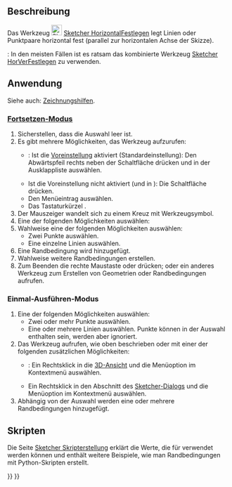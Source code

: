 <languages/>

{{Docnav/de
|[[Sketcher_ConstrainHorVer/de|HorVerFestlegen]]
|[[Sketcher_ConstrainVertical/de|VertikalFestlegen]]
|[[Sketcher_Workbench/de|Sketcher]]
|IconL=Sketcher_ConstrainHorVer.svg
|IconR=Sketcher_ConstrainVertical.svg
|IconC=Workbench_Sketcher.svg
}}

{{GuiCommand/de
|Name=Sketcher ConstrainHorizontal
|Name/de=Sketcher HorizontalFestlegen
|MenuLocation=Skizze → Randbedingungen → Horizontal festlegen
|Workbenches=[[Sketcher_Workbench/de|Sketcher]]
|Shortcut={{KEY|H}}
|SeeAlso=[[Sketcher_ConstrainHorVer/de|Sketcher HorVerFestlegen]], [[Sketcher_ConstrainVertical/de|Sketcher VertikalFestlegen]]
}}

<span id="Description"></span>
==Beschreibung==

Das Werkzeug [[Image:Sketcher_ConstrainHorizontal.svg|24px]] [[Sketcher_ConstrainHorizontal/de|Sketcher HorizontalFestlegen]] legt Linien oder Punktpaare horizontal fest (parallel zur horizontalen Achse der Skizze).

{{Version/de|1.0}}: In den meisten Fällen ist es ratsam das kombinierte Werkzeug [[Sketcher_ConstrainHorVer/de|Sketcher HorVerFestlegen]] zu verwenden.

<span id="Usage"></span>
==Anwendung==

Siehe auch: [[Sketcher_Workbench/de#Zeichnungshilfen|Zeichnungshilfen]].

<span id="Continue_mode"></span>
===[[Sketcher_Workbench/de#Fortsetzen-Modi|Fortsetzen-Modus]]===

# Sicherstellen, dass die Auswahl leer ist.
# Es gibt mehrere Möglichkeiten, das Werkzeug aufzurufen:
#* {{Version/de|1.0}}: Ist die [[Sketcher_Preferences/de#Allgemein|Voreinstellung]] {{MenuCommand|Kombiniertes Werkzeug für automatisch horizontal bzw. vertikal festlegen}} aktiviert (Standardeinstellung): Den Abwärtspfeil rechts neben der Schaltfläche {{Button|[[Image:Sketcher_ConstrainHorVer.svg||x16px]][[Image:Toolbar_flyout_arrow.svg|x16px]]}} drücken und {{MenuCommand|[[Image:Sketcher_ConstrainHorizontal.svg|16px]] Horizontal festlegen}} in der Ausklappliste auswählen.
#* Ist die Voreinstellung nicht aktiviert (und in {{VersionMinus/de|0.21}}): Die Schaltfläche {{Button|[[Image:Sketcher_ConstrainHorizontal.svg|16px]] [[Sketcher_ConstrainHorizontal/de|Horizontal festlegen]]}} drücken.
#* Den Menüeintrag {{MenuCommand|Skizze → Randbedingungen → [[Image:Sketcher_ConstrainHorizontal.svg|16px]] Horizontal festlegen}} auswählen.
#* Das Tastaturkürzel {{KEY|H}}.
# Der Mauszeiger wandelt sich zu einem Kreuz mit Werkzeugsymbol.
# Eine der folgenden Möglichkeiten auswählen:
# Wahlweise eine der folgenden Möglichkeiten auswählen:
#* Zwei Punkte auswählen.
#* Eine einzelne Linien auswählen.
# Eine Randbedingung wird hinzugefügt.
# Wahlweise weitere Randbedingungen erstellen.
# Zum Beenden die rechte Maustaste oder {{KEY|Esc}} drücken; oder ein anderes Werkzeug zum Erstellen von Geometrien oder Randbedingungen aufrufen.

<span id="Run-once_mode"></span>
===Einmal-Ausführen-Modus===

# Eine der folgenden Möglichkeiten auswählen:
#* Zwei oder mehr Punkte auswählen.
#* Eine oder mehrere Linien auswählen. Punkte können in der Auswahl enthalten sein, werden aber ignoriert.
# Das Werkzeug aufrufen, wie oben beschrieben oder mit einer der folgenden zusätzlichen Möglichkeiten:
#* {{Version/de|1.0}}: Ein Rechtsklick in die [[3D_View/de|3D-Ansicht]] und die Menüoption {{MenuCommand|[[Image:Sketcher_ConstrainHorizontal.svg|16px]] Horizontal festlegen}} im Kontextmenü auswählen.
#* Ein Rechtsklick in den Abschnitt {{MenuCommand|Elemente}} des [[Sketcher_Dialog/de|Sketcher-Dialogs]] und die Menüoption {{MenuCommand|[[Image:Sketcher_ConstrainHorizontal.svg|16px]] Horizontal festlegen}} im Kontextmenü auswählen.
# Abhängig von der Auswahl werden eine oder mehrere Randbedingungen hinzugefügt.

<span id="Scripting"></span>
==Skripten==

{{Code|code=Sketch.addConstraint(Sketcher.Constraint('Horizontal', Line))}}

Die Seite [[Sketcher_scripting/de|Sketcher Skripterstellung]] erklärt die Werte, die für {{incode|Line}} verwendet werden können und enthält weitere Beispiele, wie man Randbedingungen mit Python-Skripten erstellt.


{{Docnav/de
|[[Sketcher_ConstrainHorVer/de|HorVerFestlegen]]
|[[Sketcher_ConstrainVertical/de|VertikalFestlegen]]
|[[Sketcher_Workbench/de|Sketcher]]
|IconL=Sketcher_ConstrainHorVer.svg
|IconR=Sketcher_ConstrainVertical.svg
|IconC=Workbench_Sketcher.svg
}}

{{Sketcher_Tools_navi{{#translation:}}}}
{{Userdocnavi{{#translation:}}}}